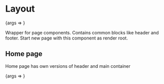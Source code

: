 
<Meta title="Layout" component={Layout} />

# Layout

<Canvas>
  <Story name="Basic" args={{ children: 'Page content', isHome: false }}>
    {args => <Layout {...args} />}
  </Story>
</Canvas>

Wrapper for page components. Contains common blocks like header and footer. Start new page with this component as render root.

<ArgsTable />

## Home page

Home page has own versions of header and main container

<Canvas>
  <Story name="Home page" args={{ children: 'Page content', isHome: true }}>
    {args => <Layout {...args} />}
  </Story>
</Canvas>
